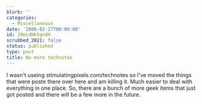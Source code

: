```yaml
---
blurb: ''
categories:
  - Miscellaneous
date: '2006-02-27T00:00:00'
id: 20eLdNk5gn4H
scrubbed_2021: false
status: published
type: post
title: No more technotes
---
```


I wasn't useing stimulatingpixels.com/technotes so I've moved the
things that were poste there over here and am killing it. Much
easier to deal with everything in one place. So, there are a bunch
of more geek items that just got posted and there will be a few
more in the future.
